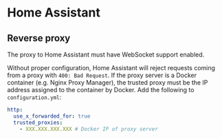 
# Home Assistant

## Reverse proxy

<Callout type="info">
	The proxy to Home Assistant must have WebSocket support enabled.
</Callout>

Without proper configuration, Home Assistant will reject requests coming from a proxy with `400: Bad Request`.
If the proxy server is a Docker container (e.g. Nginx Proxy Manager), the trusted
proxy must be the IP address assigned to the container by Docker. Add the following
to `configuration.yml`:

```yml
http:
  use_x_forwarded_for: true
  trusted_proxies:
    - XXX.XXX.XXX.XXX # Docker IP of proxy server
```
